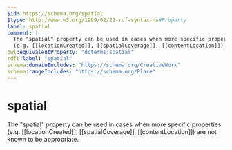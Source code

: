 ```yaml
---
$id: https://schema.org/spatial
$type: http://www.w3.org/1999/02/22-rdf-syntax-ns#Property
label: spatial
comment: |
  The "spatial" property can be used in cases when more specific properties
  (e.g. [[locationCreated]], [[spatialCoverage]], [[contentLocation]]) are not known to be appropriate.
owl:equivalentProperty: "dcterms:spatial"
rdfs:label: "spatial"
schema:domainIncludes: "https://schema.org/CreativeWork"
schema:rangeIncludes: "https://schema.org/Place"
---
```


# spatial

The "spatial" property can be used in cases when more specific properties
(e.g. [[locationCreated]], [[spatialCoverage]], [[contentLocation]]) are not known to be appropriate.

